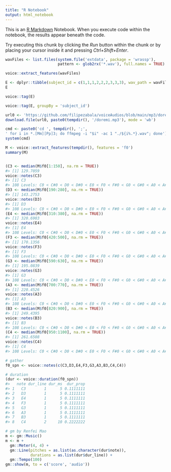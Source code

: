 ```yaml
---
title: "R Notebook"
output: html_notebook
---
```


This is an [R Markdown](http://rmarkdown.rstudio.com) Notebook. When you execute code within the notebook, the results appear beneath the code. 

Try executing this chunk by clicking the *Run* button within the chunk or by placing your cursor inside it and pressing *Ctrl+Shift+Enter*. 

```r
wavFiles <- list.files(system.file('extdata', package = 'wrassp'),
                       pattern <- glob2rx('*.wav'), full.names = TRUE)
```

```r
voice::extract_features(wavFiles)
```

```r
E <- dplyr::tibble(subject_id = c(1,1,1,2,2,2,3,3,3), wav_path = wavFiles)
E
```

```r
voice::tag(E)
```
```r
voice::tag(E, groupBy = 'subject_id')
```
```r
url0 <- 'https://github.com/filipezabala/voiceAudios/blob/main/mp3/doremi.mp3?raw=true'
download.file(url0, paste0(tempdir(), '/doremi.mp3'), mode = 'wb')
```
```r
cmd <- paste0('cd ', tempdir(), ';', 
' for i in *.[Mm][Pp]3; do ffmpeg -i "$i" -ac 1 "./${i%.*}.wav"; done')
system(cmd)
```

```r
M <- voice::extract_features(tempdir(), features = 'f0')
summary(M)
```
```r

```
```r
(C3 <- median(M$f0[1:150], na.rm = TRUE))
#> [1] 129.7059
voice::notes(C3)
#> [1] C3
#> 108 Levels: C0 < C#0 < D0 < D#0 < E0 < F0 < F#0 < G0 < G#0 < A0 < A#0 < ... < B8
(D3 <- median(M$f0[190:280], na.rm = TRUE))
#> [1] 143.2753
voice::notes(D3)
#> [1] D3
#> 108 Levels: C0 < C#0 < D0 < D#0 < E0 < F0 < F#0 < G0 < G#0 < A0 < A#0 < ... < B8
(E4 <- median(M$f0[310:380], na.rm = TRUE))
#> [1] 320.6903
voice::notes(E4)
#> [1] E4
#> 108 Levels: C0 < C#0 < D0 < D#0 < E0 < F0 < F#0 < G0 < G#0 < A0 < A#0 < ... < B8
(F3 <- median(M$f0[420:500], na.rm = TRUE))
#> [1] 170.1356
voice::notes(F3)
#> [1] F3
#> 108 Levels: C0 < C#0 < D0 < D#0 < E0 < F0 < F#0 < G0 < G#0 < A0 < A#0 < ... < B8
(G3 <- median(M$f0[590:630], na.rm = TRUE))
#> [1] 195.0839
voice::notes(G3)
#> [1] G3
#> 108 Levels: C0 < C#0 < D0 < D#0 < E0 < F0 < F#0 < G0 < G#0 < A0 < A#0 < ... < B8
(A3 <- median(M$f0[700:770], na.rm = TRUE))
#> [1] 220.4526
voice::notes(A3)
#> [1] A3
#> 108 Levels: C0 < C#0 < D0 < D#0 < E0 < F0 < F#0 < G0 < G#0 < A0 < A#0 < ... < B8
(B3 <- median(M$f0[820:900], na.rm = TRUE))
#> [1] 249.4395
voice::notes(B3)
#> [1] B3
#> 108 Levels: C0 < C#0 < D0 < D#0 < E0 < F0 < F#0 < G0 < G#0 < A0 < A#0 < ... < B8
(C4 <- median(M$f0[950:1100], na.rm = TRUE))
#> [1] 261.6508
voice::notes(C4)
#> [1] C4
#> 108 Levels: C0 < C#0 < D0 < D#0 < E0 < F0 < F#0 < G0 < G#0 < A0 < A#0 < ... < B8
```

```r
# gather
f0_spn <- voice::notes(c(C3,D3,E4,F3,G3,A3,B3,C4,C4))

# duration
(dur <- voice::duration(f0_spn))
#>   note dur_line dur_ms  dur_prop
#> 1   C3        1      5 0.1111111
#> 2   D3        1      5 0.1111111
#> 3   E4        1      5 0.1111111
#> 4   F3        1      5 0.1111111
#> 5   G3        1      5 0.1111111
#> 6   A3        1      5 0.1111111
#> 7   B3        1      5 0.1111111
#> 8   C4        2     10 0.2222222

# gm by Renfei Mao
m <- gm::Music()
m <- m +
  gm::Meter(4, 4) +
  gm::Line(pitches = as.list(as.character(dur$note)),
           durations = as.list(dur$dur_line)) +
  gm::Tempo(100)
gm::show(m, to = c('score', 'audio'))
```

